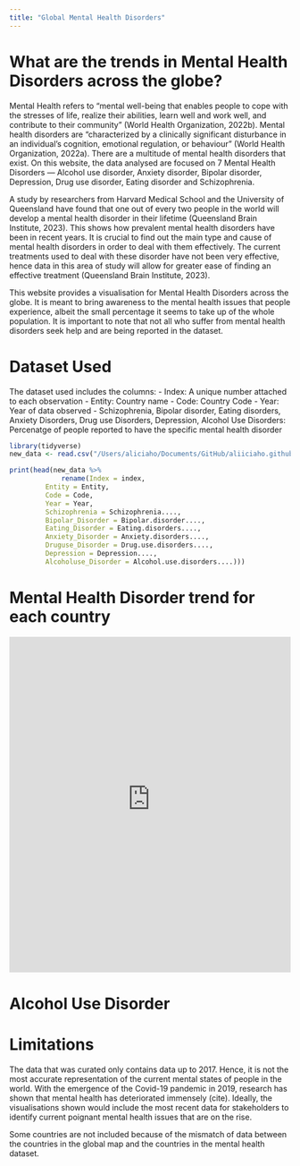 ```yaml
---
title: "Global Mental Health Disorders"
---
```


# What are the trends in Mental Health Disorders across the globe?

Mental Health refers to "mental well-being that enables people to cope with the stresses of life, realize their abilities, learn well and work well, and contribute to their community" (World Health Organization, 2022b). Mental health disorders are "characterized by a clinically significant disturbance in an individual’s cognition, emotional regulation, or behaviour" (World Health Organization, 2022a). There are a multitude of mental health disorders that exist. On this website, the data analysed are focused on 7 Mental Health Disorders — Alcohol use disorder, Anxiety disorder, Bipolar disorder, Depression, Drug use disorder, Eating disorder and Schizophrenia.

A study by researchers from Harvard Medical School and the University of Queensland have found that one out of every two people in the world will develop a mental health disorder in their lifetime (Queensland Brain Institute, 2023). This shows how prevalent mental health disorders have been in recent years. It is crucial to find out the main type and cause of mental health disorders in order to deal with them effectively. The current treatments used to deal with these disorder have not been very effective, hence data in this area of study will allow for greater ease of finding an effective treatment (Queensland Brain Institute, 2023).

This website provides a visualisation for Mental Health Disorders across the globe. It is meant to bring awareness to the mental health issues that people experience, albeit the small percentage it seems to take up of the whole population. It is important to note that not all who suffer from mental health disorders seek help and are being reported in the dataset.

# Dataset Used

The dataset used includes the columns: - Index: A unique number attached to each observation - Entity: Country name - Code: Country Code - Year: Year of data observed - Schizophrenia, Bipolar disorder, Eating disorders, Anxiety Disorders, Drug use Disorders, Depression, Alcohol Use Disorders: Percenatge of people reported to have the specific mental health disorder

```r
library(tidyverse)
new_data <- read.csv("/Users/aliciaho/Documents/GitHub/aliiciaho.github.io/personal_app/refined_NMdata.csv")
```

```r
print(head(new_data %>%
             rename(Index = index,
         Entity = Entity,
         Code = Code,
         Year = Year,
         Schizophrenia = Schizophrenia....,
         Bipolar_Disorder = Bipolar.disorder....,
         Eating_Disorder = Eating.disorders....,
         Anxiety_Disorder = Anxiety.disorders....,
         Druguse_Disorder = Drug.use.disorders....,
         Depression = Depression....,
         Alcoholuse_Disorder = Alcohol.use.disorders....)))
```

# Mental Health Disorder trend for each country

```{=html}
<iframe height="600" width="100%" frameborder="no" src="https://1ua3vn-alicia-ho.shinyapps.io/personal_app/"> </iframe>
```
# Alcohol Use Disorder

# Limitations

The data that was curated only contains data up to 2017. Hence, it is not the most accurate representation of the current mental states of people in the world. With the emergence of the Covid-19 pandemic in 2019, research has shown that mental health has deteriorated immensely (cite). Ideally, the visualisations shown would include the most recent data for stakeholders to identify current poignant mental health issues that are on the rise.

Some countries are not included because of the mismatch of data between the countries in the global map and the countries in the mental health dataset.
